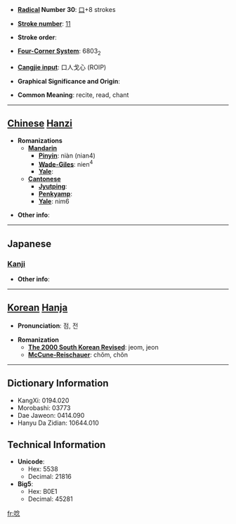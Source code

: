 * '''[[Wiktionary:Chinese radical index| Radical]] Number 30''': [[Wiktionary:Chinese radical index 口|口]]+8 strokes

* '''[[Wiktionary:Chinese total strokes index|Stroke number]]''': [[Wiktionary:Chinese total strokes index 11|11]]

* '''Stroke order''': 

* '''[[Wiktionary:Chinese four corner index|Four-Corner System]]''': 6803<sub>2</sub>

* '''[[Wiktionary:Chinese Cangjie index|Cangjie input]]''': 口人戈心 (ROIP)

* '''Graphical Significance and Origin''': 

* '''Common Meaning''': recite, read, chant

----

== [[Chinese]] [[Hanzi]] ==

* '''Romanizations'''
** '''[[Mandarin]]'''
*** '''[[Pinyin]]''': niàn (nian4)
*** '''[[Wade-Giles]]''': nien<sup>4</sup>
*** '''[[Yale]]''': 
** '''[[Cantonese]]'''
*** '''[[Jyutping]]''':
*** '''[[Penkyamp]]''': 
*** '''[[Yale]]''': nim6

* '''Other info''': 

----

==Japanese==
===[[Kanji]]===
{{kanji|on readings=[[てん]] (ten)|kun readings=[[うなる]] (unaru), [[うなり]] (unari)}}

* '''Other info''':  

----

== [[Korean]] [[Hanja]] ==

* '''Pronunciation''': 점, 전

* '''Romanization'''
** '''[[The 2000 South Korean Revised Romanization|The 2000 South Korean Revised]]''': jeom, jeon
** '''[[McCune-Reischauer]]''': chŏm, chŏn

----

== Dictionary Information ==

* KangXi: 0194.020
* Morobashi: 03773
* Dae Jaweon: 0414.090
* Hanyu Da Zidian: 10644.010

== Technical Information ==

* '''Unicode''':
** Hex: 5538
** Decimal: 21816
* '''Big5''':
** Hex: B0E1
** Decimal: 45281

[[fr:唸]]